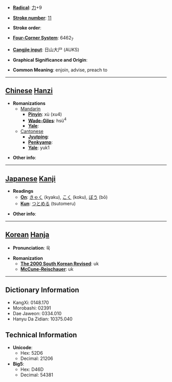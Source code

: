 * '''[[Wiktionary:Chinese radical index| Radical]]''': [[Wiktionary:Chinese radical index 力|力]]+9

* '''[[Wiktionary:Chinese total strokes index|Stroke number]]''': [[Wiktionary:Chinese total strokes index 11|11]]

* '''Stroke order''': 

* '''[[Wiktionary:Chinese four corner index|Four-Corner System]]''': 6462<sub>7</sub>

* '''[[Wiktionary:Chinese Cangjie index|Cangjie input]]''': 日山大尸 (AUKS)

* '''Graphical Significance and Origin''': 

* '''Common Meaning''': enjoin, advise, preach to

----

== [[Chinese]] [[Hanzi]] ==

* '''Romanizations'''
** [[Mandarin]]
*** '''[[Pinyin]]''': xù (xu4)
*** '''[[Wade-Giles]]''': hsü<sup>4</sup>
*** '''[[Yale]]''': 
**[[Cantonese]]
***'''[[Jyutping]]''':
***'''[[Penkyamp]]''': 
***'''[[Yale]]''': yuk1

* '''Other info''': 

----

== [[Japanese]] [[Kanji]] ==

* '''Readings'''
** '''[[On]]''': [[きゃく]] (kyaku), [[こく]] (koku), [[ぼう]] (bō)
** '''[[Kun]]''': [[つとめる]] (tsutomeru)

* '''Other info''':  

----

== [[Korean]] [[Hanja]] ==

* '''Pronunciation''': 욱

* '''Romanization'''
** '''[[The 2000 South Korean Revised Romanization|The 2000 South Korean Revised]]''': uk
** '''[[McCune-Reischauer]]''': uk

----

== Dictionary Information ==

* KangXi: 0148.170
* Morobashi: 02391
* Dae Jaweon: 0334.010
* Hanyu Da Zidian: 10375.040

== Technical Information ==

* '''Unicode''':
** Hex: 52D6
** Decimal: 21206
* '''Big5''':
** Hex: D46D
** Decimal: 54381